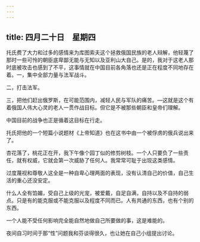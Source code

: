 ```yaml
---
---
---
```

title: 四月二十日　星期四
---




托氏费了大力和过多的感情来为库图索夫这个拯救俄国民族的老人辩解，他轻蔑了那时一些可怜的朝臣底卑鄙无能与无知以及亚利山大自己。是的，我对于这老人那时底被攻击也感到了不平，这事情就在中国目前各角落也还是正在程度不同地存在着。一，集中全部力量与法军战斗。

二，打击法军。

三，把他们赶出俄罗斯，在可能范围内，减轻人民与军队的痛苦。―这就是这个有着俄国人伟大心灵的老人一贯作战目标。但它是不被那些朝臣和皇帝们理解。

中国目前的战争也正是循着这目标在行走。

托氏把他的一个短篇小说题材《上帝知道》也在这书中由一个被俘虏的俄兵说出来了。

杏花落了，桃花正在开，我下午像个园丁似的修剪树枝。一个人只要负了一些责任，就有权威，它就会第一次威胁了任何人。我常常可耻于出现这类感情。

过度蔑视和尊敬人这全是一种自卑心理两面的表现，没有认清自己的价值，自己生活的重心还没安定。

什么人全有馅媚，受自己上级的光宠，被爱戴，自足自满，自持以及不自持的弱点。只是有的能克服或不能克服以及程度不同而已。人有共通的东西，也有个别的东西。

一个人能不受任何影响完全能自然地做自己所要做的事，这是难能的。

夜间自习时间于那“性”问题我和芬谈得很久，也让她在自己小组提出讨论。